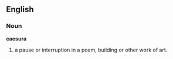 ==English==
===Noun===
'''caesura'''
# a pause or interruption in a poem, building or other work of art.